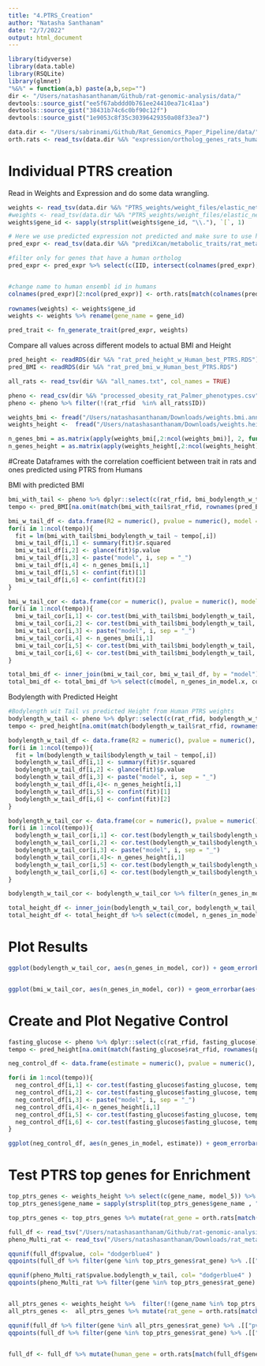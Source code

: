 ```yaml
---
title: "4.PTRS_Creation"
author: "Natasha Santhanam"
date: "2/7/2022"
output: html_document
---
```


```r
library(tidyverse)
library(data.table)
library(RSQLite)
library(glmnet)
"%&%" = function(a,b) paste(a,b,sep="")
dir <- "/Users/natashasanthanam/Github/rat-genomic-analysis/data/"
devtools::source_gist("ee5f67abddd0b761ee24410ea71c41aa")
devtools::source_gist("38431b74c6c0bf90c12f")
devtools::source_gist("1e9053c8f35c30396429350a08f33ea7")
```

```r
data.dir <- "/Users/sabrinami/Github/Rat_Genomics_Paper_Pipeline/data/"
orth.rats <- read_tsv(data.dir %&% "expression/ortholog_genes_rats_humans.tsv", col_names = TRUE)
```

# Individual PTRS creation

Read in Weights and Expression and do some data wrangling.
```r
weights <- read_tsv(data.dir %&% "PTRS_weights/weight_files/elastic_net_alpha_0.1_British.export_model/weights.height.tsv.gz")
#weights <- read_tsv(data.dir %&% "PTRS_weights/weight_files/elastic_net_alpha_0.1_British.export_model/weights.bmi.tsv.gz")
weights$gene_id <- sapply(strsplit(weights$gene_id, "\\."), `[`, 1)

# Here we use predicted expression not predicted and make sure to use human ensembl id gene name
pred_expr <- read_tsv(data.dir %&% "prediXcan/metabolic_traits/rat_metabolic_Ac_best__predict.txt") %>% select(-c(FID))

#filter only for genes that have a human ortholog
pred_expr <- pred_expr %>% select(c(IID, intersect(colnames(pred_expr), orth.rats$rnorvegicus_homolog_ensembl_gene) ))


#change name to human ensembl id in humans
colnames(pred_expr)[2:ncol(pred_expr)] <- orth.rats[match(colnames(pred_expr)[2:ncol(pred_expr)], orth.rats$rnorvegicus_homolog_ensembl_gene), 1] %>% .[["ensembl_gene_id"]]
  
rownames(weights) <- weights$gene_id
weights <- weights %>% rename(gene_name = gene_id)
```

```r
pred_trait <- fn_generate_trait(pred_expr, weights)
```

Compare all values across different models to actual BMI and Height
```r
pred_height <- readRDS(dir %&% "rat_pred_height_w_Human_best_PTRS.RDS") 
pred_BMI <- readRDS(dir %&% "rat_pred_bmi_w_Human_best_PTRS.RDS")

all_rats <- read_tsv(dir %&% "all_names.txt", col_names = TRUE)

pheno <- read_csv(dir %&% "processed_obesity_rat_Palmer_phenotypes.csv")
pheno <- pheno %>% filter(!(rat_rfid  %in% all_rats$ID))
```


```r
weights_bmi <- fread("/Users/natashasanthanam/Downloads/weights.bmi.annot.tsv") 
weights_height <-  fread("/Users/natashasanthanam/Downloads/weights.height.annot.tsv")  

n_genes_bmi = as.matrix(apply(weights_bmi[,2:ncol(weights_bmi)], 2, function(x) sum(x != 0 )))
n_genes_height = as.matrix(apply(weights_height[,2:ncol(weights_height)], 2, function(x) sum(x != 0 )))
```


#Create Dataframes with the correlation coefficient between trait in rats and ones predicted using PTRS from Humans

BMI with predicted BMI
```r
bmi_with_tail <- pheno %>% dplyr::select(c(rat_rfid, bmi_bodylength_w_tail)) %>% na.omit()
tempo <- pred_BMI[na.omit(match(bmi_with_tail$rat_rfid, rownames(pred_BMI))), ]

bmi_w_tail_df <- data.frame(R2 = numeric(), pvalue = numeric(), model = character(), n_genes_in_model = numeric(), conf.int.min = numeric(), conf.int.max = numeric())
for(i in 1:ncol(tempo)){
  fit = lm(bmi_with_tail$bmi_bodylength_w_tail ~ tempo[,i])
  bmi_w_tail_df[i,1] <- summary(fit)$r.squared
  bmi_w_tail_df[i,2] <- glance(fit)$p.value
  bmi_w_tail_df[i,3] <- paste("model", i, sep = "_")
  bmi_w_tail_df[i,4] <- n_genes_bmi[i,1]
  bmi_w_tail_df[i,5] <- confint(fit)[1] 
  bmi_w_tail_df[i,6] <- confint(fit)[2]
}

bmi_w_tail_cor <- data.frame(cor = numeric(), pvalue = numeric(), model = character(), n_genes_in_model = numeric(), conf.int.min = numeric(), conf.int.max = numeric())
for(i in 1:ncol(tempo)){
  bmi_w_tail_cor[i,1] <- cor.test(bmi_with_tail$bmi_bodylength_w_tail, tempo[,i])$estimate
  bmi_w_tail_cor[i,2] <- cor.test(bmi_with_tail$bmi_bodylength_w_tail, tempo[,i])$p.value
  bmi_w_tail_cor[i,3] <- paste("model", i, sep = "_")
  bmi_w_tail_cor[i,4] <- n_genes_bmi[i,1]
  bmi_w_tail_cor[i,5] <- cor.test(bmi_with_tail$bmi_bodylength_w_tail, tempo[,i])$conf.int[1]
  bmi_w_tail_cor[i,6] <- cor.test(bmi_with_tail$bmi_bodylength_w_tail, tempo[,i])$conf.int[2]
}

total_bmi_df <- inner_join(bmi_w_tail_cor, bmi_w_tail_df, by = "model")
total_bmi_df <- total_bmi_df %>% select(c(model, n_genes_in_model.x, cor, R2, pvalue.x, conf.int.min.x, conf.int.max.x ))
```

Bodylength with Predicted Height
```r
#Bodylength wit Tail vs predicted Height from Human PTRS weights
bodylength_w_tail <- pheno %>% dplyr::select(c(rat_rfid, bodylength_w_tail)) %>% na.omit()
tempo <- pred_height[na.omit(match(bodylength_w_tail$rat_rfid, rownames(pred_height))), ]

bodylength_w_tail_df <- data.frame(R2 = numeric(), pvalue = numeric(), model = character(), n_genes_in_model = numeric(), conf.int.min = numeric(), conf.int.max = numeric())
for(i in 1:ncol(tempo)){
  fit = lm(bodylength_w_tail$bodylength_w_tail ~ tempo[,i])
  bodylength_w_tail_df[i,1] <- summary(fit)$r.squared
  bodylength_w_tail_df[i,2] <- glance(fit)$p.value
  bodylength_w_tail_df[i,3] <- paste("model", i, sep = "_")
  bodylength_w_tail_df[i,4]<- n_genes_height[i,1]
  bodylength_w_tail_df[i,5] <- confint(fit)[1] 
  bodylength_w_tail_df[i,6] <- confint(fit)[2] 
}

bodylength_w_tail_cor <- data.frame(cor = numeric(), pvalue = numeric(), model = character(), n_genes_in_model = numeric(), conf.int.min = numeric(), conf.int.max = numeric())
for(i in 1:ncol(tempo)){
  bodylength_w_tail_cor[i,1] <- cor.test(bodylength_w_tail$bodylength_w_tail, tempo[,i])$estimate
  bodylength_w_tail_cor[i,2] <- cor.test(bodylength_w_tail$bodylength_w_tail, tempo[,i])$p.value
  bodylength_w_tail_cor[i,3] <- paste("model", i, sep = "_")
  bodylength_w_tail_cor[i,4]<- n_genes_height[i,1]
  bodylength_w_tail_cor[i,5] <- cor.test(bodylength_w_tail$bodylength_w_tail, tempo[,i])$conf.int[1]
  bodylength_w_tail_cor[i,6] <- cor.test(bodylength_w_tail$bodylength_w_tail, tempo[,i])$conf.int[2]
}

bodylength_w_tail_cor <- bodylength_w_tail_cor %>% filter(n_genes_in_model != 0)

total_height_df <- inner_join(bodylength_w_tail_cor, bodylength_w_tail_df, by = "model")
total_height_df <- total_height_df %>% select(c(model, n_genes_in_model.x, cor, R2, pvalue.x, conf.int.min.x, conf.int.max.x ))
```

# Plot Results

```r
ggplot(bodylength_w_tail_cor, aes(n_genes_in_model, cor)) + geom_errorbar(aes(ymin = conf.int.min, ymax = conf.int.max ), width=0.2,  color="gray48") + ylim(c(0,0.1)) + geom_point(position="jitter") +geom_line() + xlab("Number of genes in each model") + ylab("Correlation Coefficient (r)") 


ggplot(bmi_w_tail_cor, aes(n_genes_in_model, cor)) + geom_errorbar(aes(ymin = conf.int.min, ymax = conf.int.max ), width=0.2,  color="gray48") + ylim(c(0 ,0.1)) + geom_point(position="jitter") +geom_line() +  xlab("Number of genes in each model") + ylab("Correlation Coefficient (r)") 
```

# Create and Plot Negative Control
```r
fasting_glucose <- pheno %>% dplyr::select(c(rat_rfid, fasting_glucose)) %>% na.omit()
tempo <- pred_height[na.omit(match(fasting_glucose$rat_rfid, rownames(pred_height))), ]

neg_control_df <- data.frame(estimate = numeric(), pvalue = numeric(), model = character(), n_genes_in_model = numeric(), conf.int.min = numeric(), conf.int.max = numeric())

for(i in 1:ncol(tempo)){
  neg_control_df[i,1] <- cor.test(fasting_glucose$fasting_glucose, tempo[,i])$estimate
  neg_control_df[i,2] <- cor.test(fasting_glucose$fasting_glucose, tempo[,i])$p.value
  neg_control_df[i,3] <- paste("model", i, sep = "_")
  neg_control_df[i,4]<- n_genes_height[i,1]
  neg_control_df[i,5] <- cor.test(fasting_glucose$fasting_glucose, tempo[,i])$conf.int[1]
  neg_control_df[i,6] <- cor.test(fasting_glucose$fasting_glucose, tempo[,i])$conf.int[2]
}

ggplot(neg_control_df, aes(n_genes_in_model, estimate)) + geom_errorbar(aes(ymin = conf.int.min, ymax = conf.int.max ), width=0.2,  color="gray48") + geom_point(position="jitter") +geom_line() +  xlab("Number of genes in each model") + ylab("Correlation Coefficient (r)") 
```

# Test PTRS top genes for Enrichment
```r
top_ptrs_genes <- weights_height %>% select(c(gene_name, model_5)) %>% filter(model_5 != 0) %>% select(c(gene_name))
top_ptrs_genes$gene_name = sapply(strsplit(top_ptrs_genes$gene_name , "\\."), `[`, 1)

top_ptrs_genes <- top_ptrs_genes %>% mutate(rat_gene = orth.rats[match(top_ptrs_genes$gene_name, orth.rats$ensembl_gene_id), 3]$rnorvegicus_homolog_ensembl_gene)

full_df <- read_tsv("/Users/natashasanthanam/Github/rat-genomic-analysis/data/rat_metabolic_traits_best_Ac_full_assocs.txt", col_names = TRUE)
pheno_Multi_rat <- read_tsv("/Users/natashasanthanam/Downloads/rat_metabolic_MultiXcan_pval_assoc.txt", col_names = TRUE)
```

```r
qqunif(full_df$pvalue, col= "dodgerblue4" )
qqpoints(full_df %>% filter(gene %in% top_ptrs_genes$rat_gene) %>% .[["pvalue"]],pch='+', col = "dodgerblue") 

qqunif(pheno_Multi_rat$pvalue.bodylength_w_tail, col= "dodgerblue4" )
qqpoints(pheno_Multi_rat %>% filter(gene %in% top_ptrs_genes$rat_gene) %>% .[["pvalue.bodylength_w_tail"]],pch='+', col = "dodgerblue") 


all_ptrs_genes <- weights_height %>%  filter(!(gene_name %in% top_ptrs_genes$gene_name)) %>% select(c(gene_name))
all_ptrs_genes <-  all_ptrs_genes %>% mutate(rat_gene = orth.rats[match(all_ptrs_genes$gene_name, orth.rats$ensembl_gene_id), 3]$rnorvegicus_homolog_ensembl_gene)

qqunif(full_df %>% filter(gene %in% all_ptrs_genes$rat_gene) %>% .[["pvalue"]])
qqpoints(full_df %>% filter(gene %in% top_ptrs_genes$rat_gene) %>% .[["pvalue"]],pch='+', col = "dodgerblue") 


full_df <- full_df %>% mutate(human_gene = orth.rats[match(full_df$gene, orth.rats$rnorvegicus_homolog_ensembl_gene), 1]$ensembl_gene_id)
```


